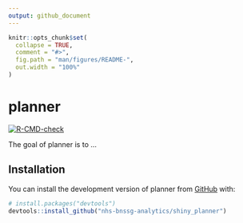 ```yaml
---
output: github_document
---
```


<!-- README.md is generated from README.Rmd. Please edit that file -->

```r
knitr::opts_chunk$set(
  collapse = TRUE,
  comment = "#>",
  fig.path = "man/figures/README-",
  out.width = "100%"
)
```

# planner

<!-- badges: start -->
[![R-CMD-check](https://github.com/nhs-bnssg-analytics/shiny_planner/actions/workflows/R-CMD-check.yaml/badge.svg)](https://github.com/nhs-bnssg-analytics/shiny_planner/actions/workflows/R-CMD-check.yaml)
<!-- badges: end -->

The goal of planner is to ...

## Installation

You can install the development version of planner from [GitHub](https://github.com/) with:

``` r
# install.packages("devtools")
devtools::install_github("nhs-bnssg-analytics/shiny_planner")
```

